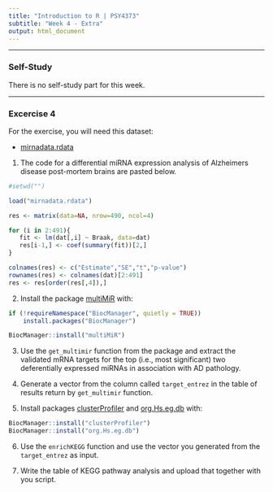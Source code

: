 ```yaml
---
title: "Introduction to R | PSY4373"
subtitle: "Week 4 - Extra"
output: html_document
---
```


---

### Self-Study

There is no self-study part for this week.

---

### Excercise 4

For the exercise, you will need this dataset:

- [mirnadata.rdata](FIX ME!)

1. The code for a differential miRNA expression analysis of Alzheimers disease post-mortem brains are pasted below.

```r
#setwd("")

load("mirnadata.rdata")

res <- matrix(data=NA, nrow=490, ncol=4)

for (i in 2:491){
   fit <- lm(dat[,i] ~ Braak, data=dat)
   res[i-1,] <- coef(summary(fit))[2,]
}

colnames(res) <- c("Estimate","SE","t","p-value")
rownames(res) <- colnames(dat)[2:491]
res <- res[order(res[,4]),]
```

2. Install the package [multiMiR](https://www.bioconductor.org/packages/release/bioc/html/multiMiR.html) with:

```r
if (!requireNamespace("BiocManager", quietly = TRUE))
    install.packages("BiocManager")

BiocManager::install("multiMiR")
```

3. Use the `get_multimir` function from the package and extract the validated mRNA targets for the top (i.e., most significant) two deferentially expressed miRNAs in association with AD pathology.

4. Generate a vector from the column called `target_entrez` in the table of results return by `get_multimir` function.

5. Install packages [clusterProfiler](https://bioconductor.org/packages/release/bioc/html/clusterProfiler.html) and [org.Hs.eg.db](https://bioconductor.org/packages/release/data/annotation/html/org.Hs.eg.db.html) with:

```r
BiocManager::install("clusterProfiler")
BiocManager::install("org.Hs.eg.db")
```

6. Use the `enrichKEGG` function and use the vector you generated from the `target_entrez` as input.

7. Write the table of KEGG pathway analysis and upload that together with you script.
